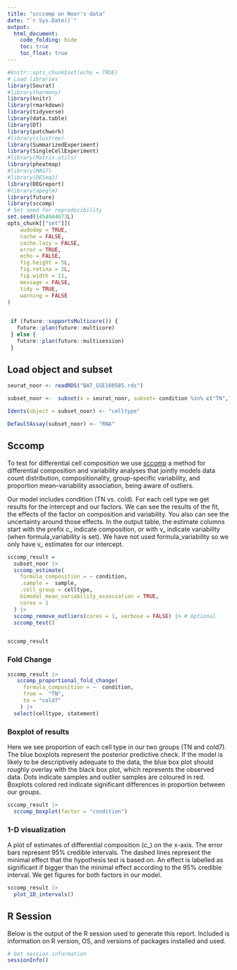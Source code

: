 ```yaml
---
title: "scccomp on Noor's data"
date: "`r Sys.Date()`"
output:
  html_document:
    code_folding: hide
    toc: true
    toc_float: true
---
```




```r
#knitr::opts_chunk$set(echo = TRUE)
# Load libraries
library(Seurat)
#library(harmony)
library(knitr)
library(rmarkdown)
library(tidyverse)
library(data.table)
library(DT)
library(patchwork)
#library(clustree)
library(SummarizedExperiment)
library(SingleCellExperiment)
#library(Matrix.utils)
library(pheatmap)
#library(MAST)
#library(DESeq2)
library(DEGreport)
#library(apeglm)
library(future)
library(sccomp)
# Set seed for reproducibility
set.seed(1454944673L)
opts_chunk[["set"]](
    audodep = TRUE,
    cache = FALSE,
    cache.lazy = FALSE,
    error = TRUE,
    echo = FALSE,
    fig.height = 5L,
    fig.retina = 2L,
    fig.width = 11,
    message = FALSE,
    tidy = TRUE,
    warning = FALSE
)

 
 if (future::supportsMulticore()) {
   future::plan(future::multicore)
 } else {
   future::plan(future::multisession)
 }
```


## Load object and subset

```r
seurat_noor <- readRDS("BAT_GSE160585.rds")

subset_noor <-  subset(x = seurat_noor, subset= condition %in% c("TN","cold7"))

Idents(object = subset_noor) <- "celltype"

DefaultAssay(subset_noor) <- "RNA"

```




## Sccomp 


To test for differential cell composition we use [sccomp](https://github.com/MangiolaLaboratory/sccomp) a method for differential composition and variability analyses that jointly models data count distribution, compositionality, group-specific variability, and proportion mean–variability association, being aware of outliers.

Our model includes condition (TN vs. cold). For each cell type we get results for the intercept and our factors. We can see the results of the fit, the effects of the factor on composition and variability. You also can see the uncertainty around those effects. In the output table, the estimate columns start with the prefix c_ indicate composition, or with v_ indicate variability (when formula_variability is set). We have not used formula_variability so we only have v_ estimates for our intercept.

```r
sccomp_result = 
  subset_noor |>
  sccomp_estimate( 
    formula_composition = ~ condition, 
    .sample =  sample, 
    .cell_group = celltype, 
    bimodal_mean_variability_association = TRUE,
    cores = 1 
  ) |> 
  sccomp_remove_outliers(cores = 1, verbose = FALSE) |> # Optional
  sccomp_test()


sccomp_result
```

### Fold Change

```r
sccomp_result |> 
   sccomp_proportional_fold_change(
     formula_composition = ~  condition,
     from =  "TN", 
     to = "cold7"
    ) |> 
  select(celltype, statement)
```





### Boxplot of results

Here we see proportion of each cell type in our two groups (TN and cold7). The blue boxplots represent the posterior predictive check. If the model is likely to be descriptively adequate to the data, the blue box plot should roughly overlay with the black box plot, which represents the observed data. Dots indicate samples and outlier samples are coloured in red. Boxplots colored red indicate significant differences in proportion between our groups.

```r

sccomp_result |> 
  sccomp_boxplot(factor = "condition")
```

### 1-D visualization

A plot of estimates of differential composition (c_) on the x-axis. The error bars represent 95% credible intervals. The dashed lines represent the minimal effect that the hypothesis test is based on. An effect is labelled as significant if bigger than the minimal effect according to the 95% credible interval. We get figures for both factors in our model.

```r

sccomp_result |> 
  plot_1D_intervals()


```



## R Session 

Below is the output of the R session used to generate this report. Included is information on R version, OS, and versions of packages installed and used.

```r
# Get session information
sessionInfo()
```